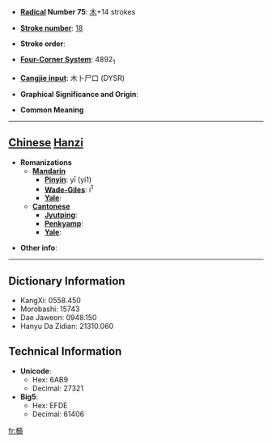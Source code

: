 * '''[[Wiktionary:Chinese radical index| Radical]] Number 75''': [[Wiktionary:Chinese radical index 木|木]]+14 strokes

* '''[[Wiktionary:Chinese total strokes index|Stroke number]]''': [[Wiktionary:Chinese total strokes index 18|18]]

* '''Stroke order''': 

* '''[[Wiktionary:Chinese four corner index|Four-Corner System]]''': 4892<sub>1</sub>

* '''[[Wiktionary:Chinese Cangjie index|Cangjie input]]''': 木卜尸口 (DYSR)

* '''Graphical Significance and Origin''': 

* '''Common Meaning'''

----

== [[Chinese]] [[Hanzi]] ==

* '''Romanizations'''
** '''[[Mandarin]]'''
*** '''[[Pinyin]]''': yī (yi1)
*** '''[[Wade-Giles]]''': i<sup>1</sup>
*** '''[[Yale]]''': 
** '''[[Cantonese]]'''
*** '''[[Jyutping]]''':
*** '''[[Penkyamp]]''': 
*** '''[[Yale]]''': 

* '''Other info''': 

----

== Dictionary Information ==

* KangXi: 0558.450
* Morobashi: 15743
* Dae Jaweon: 0948.150
* Hanyu Da Zidian: 21310.060

== Technical Information ==

* '''Unicode''':
** Hex: 6AB9
** Decimal: 27321
* '''Big5''':
** Hex: EFDE
** Decimal: 61406

[[fr:檹]]